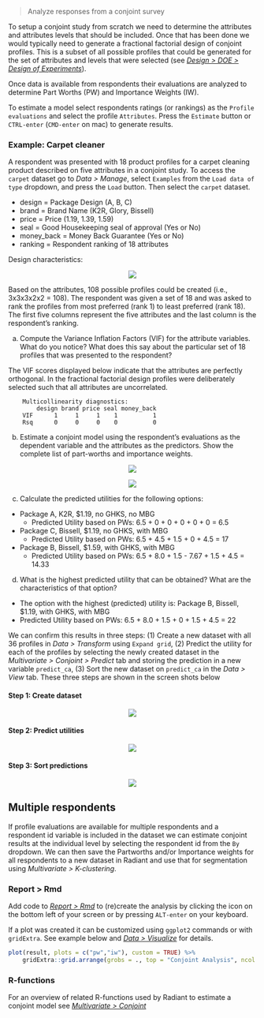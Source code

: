 > Analyze responses from a conjoint survey

To setup a conjoint study from scratch we need to determine the attributes and attributes levels that should be included. Once that has been done we would typically need to generate a fractional factorial design of conjoint profiles. This is a subset of all possible profiles that could be generated for the set of attributes and levels that were selected (see <a href="https://radiant-rstats.github.io/docs/design/doe.html" target="_blank">_Design > DOE > Design of Experiments_</a>).

Once data is available from respondents their evaluations are analyzed to determine Part Worths (PW) and Importance Weights (IW).

To estimate a model select respondents ratings (or rankings) as the `Profile evaluations` and select the profile `Attributes`. Press the `Estimate` button or `CTRL-enter` (`CMD-enter` on mac) to generate results. 

### Example: Carpet cleaner

A respondent was presented with 18 product profiles for a carpet cleaning product described on five attributes in a conjoint study. To access the `carpet` dataset go to _Data > Manage_, select `Examples` from the `Load data of type` dropdown, and press the `Load` button. Then select the `carpet` dataset. 

- design = Package Design (A, B, C)
- brand = Brand Name (K2R, Glory, Bissell)
- price = Price (1.19, 1.39, 1.59)
- seal = Good Housekeeping seal of approval (Yes or No)
- money_back = Money Back Guarantee (Yes or No)
- ranking = Respondent ranking of 18 attributes

Design characteristics:

<p align="center"><img src="https://radiant-rstats.github.io/docs/multivariate/figures_multivariate//conjoint_carpet_design.png"></p>

Based on the attributes, 108 possible profiles could be created (i.e., 3x3x3x2x2 = 108). The respondent was given a set of 18 and was asked to rank the profiles from most preferred (rank 1) to least preferred (rank 18).  The first five columns represent the five attributes and the last column is the respondent's ranking.

a. Compute the Variance Inflation Factors (VIF) for the attribute variables.  What do you notice? What does this say about the particular set of 18 profiles that was presented to the respondent?

The VIF scores displayed below indicate that the attributes are perfectly orthogonal. In the fractional factorial design profiles were deliberately selected such that all attributes are uncorrelated.

		Multicollinearity diagnostics:
		    design brand price seal money_back
		VIF      1     1     1    1          1
		Rsq      0     0     0    0          0

b. Estimate a conjoint model using the respondent's evaluations as the dependent variable and the attributes as the predictors. Show the complete list of part-worths and importance weights.

<p align="center"><img src="https://radiant-rstats.github.io/docs/multivariate/figures_multivariate//conjoint_summary.png"></p>
<p align="center"><img src="https://radiant-rstats.github.io/docs/multivariate/figures_multivariate//conjoint_plot.png"></p>

c. Calculate the predicted utilities for the following options:

* Package A, K2R, $1.19, no GHKS, no MBG
	- Predicted Utility based on PWs: 6.5 + 0 + 0 + 0 + 0 + 0 = 6.5
* Package C, Bissell, $1.19, no GHKS, with MBG
	- Predicted Utility based on PWs: 6.5 + 4.5 + 1.5 + 0 + 4.5 = 17
* Package B, Bissell, $1.59, with GHKS, with MBG
	- Predicted Utility based on PWs: 6.5 + 8.0 + 1.5 - 7.67 + 1.5 + 4.5 = 14.33

d. What is the highest predicted utility that can be obtained? What are the characteristics of that option?

*	The option with the highest (predicted) utility is: Package B, Bissell, $1.19, with GHKS, with MBG
*	Predicted Utility based on PWs: 6.5 + 8.0 + 1.5 + 0 + 1.5 + 4.5 = 22

We can confirm this results in three steps: (1) Create a new dataset with all 36 profiles in _Data > Transform_ using `Expand grid`, (2) Predict the utility for each of the profiles by selecting the newly created dataset in the _Multivariate > Conjoint > Predict_ tab and storing the prediction in a new variable `predict_ca`, (3) Sort the new dataset on `predict_ca` in the _Data > View_ tab. These three steps are shown in the screen shots below

#### Step 1: Create dataset

<p align="center"><img src="https://radiant-rstats.github.io/docs/multivariate/figures_multivariate//conjoint_expand.png"></p>

#### Step 2: Predict utilities

<p align="center"><img src="https://radiant-rstats.github.io/docs/multivariate/figures_multivariate//conjoint_predict.png"></p>

#### Step 3: Sort predictions

<p align="center"><img src="https://radiant-rstats.github.io/docs/multivariate/figures_multivariate//conjoint_view.png"></p>

## Multiple respondents

If profile evaluations are available for multiple respondents and a respondent id variable is included in the dataset we can estimate conjoint results at the individual level by selecting the respondent id from the `By` dropdown. We can then save the Partworths and/or Importance weights for all respondents to a new dataset in Radiant and use that for segmentation using _Multivariate > K-clustering_.

### Report > Rmd

Add code to <a href="https://radiant-rstats.github.io/docs/data/report.html" target="_blank">_Report > Rmd_</a> to (re)create the analysis by clicking the <i title="report results" class="fa fa-edit"></i> icon on the bottom left of your screen or by pressing `ALT-enter` on your keyboard. 

If a plot was created it can be customized using `ggplot2` commands or with `gridExtra`. See example below and <a href="https://radiant-rstats.github.io/docs/data/visualize.html" target="_blank">_Data > Visualize_</a> for details.

```r
plot(result, plots = c("pw","iw"), custom = TRUE) %>%
	gridExtra::grid.arrange(grobs = ., top = "Conjoint Analysis", ncol = 2)
```

### R-functions

For an overview of related R-functions used by Radiant to estimate a conjoint model see <a href = "https://radiant-rstats.github.io/radiant.multivariate/reference/index.html#section-multivariate-conjoint" target="_blank">_Multivariate > Conjoint_</a>
